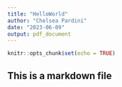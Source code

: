 ```yaml
---
title: "HelloWorld"
author: "Chelsea Pardini"
date: "2023-06-09"
output: pdf_document
---
```


```r
knitr::opts_chunk$set(echo = TRUE)
```

## This is a markdown file
